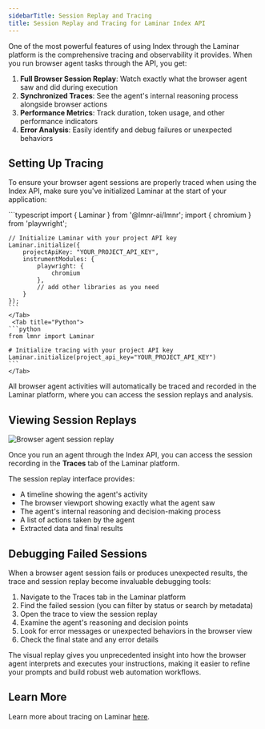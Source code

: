 ```yaml
---
sidebarTitle: Session Replay and Tracing
title: Session Replay and Tracing for Laminar Index API
---
```


One of the most powerful features of using Index through the Laminar platform is the comprehensive tracing and observability it provides. When you run browser agent tasks through the API, you get:

1. **Full Browser Session Replay**: Watch exactly what the browser agent saw and did during execution
2. **Synchronized Traces**: See the agent's internal reasoning process alongside browser actions
3. **Performance Metrics**: Track duration, token usage, and other performance indicators
4. **Error Analysis**: Easily identify and debug failures or unexpected behaviors

## Setting Up Tracing

To ensure your browser agent sessions are properly traced when using the Index API, make sure you've initialized Laminar at the start of your application:

<Tabs>
    <Tab title="TypeScript">
    ```typescript
    import { Laminar } from '@lmnr-ai/lmnr';
    import { chromium } from 'playwright';
    
    // Initialize Laminar with your project API key
    Laminar.initialize({
        projectApiKey: "YOUR_PROJECT_API_KEY",
        instrumentModules: {
            playwright: {
                chromium
            },
            // add other libraries as you need
        }
    });
    ```
    </Tab>
     <Tab title="Python">
    ```python
    from lmnr import Laminar
    
    # Initialize tracing with your project API key
    Laminar.initialize(project_api_key="YOUR_PROJECT_API_KEY")
    ```
    </Tab>
</Tabs>

All browser agent activities will automatically be traced and recorded in the Laminar platform, where you can access the session replays and analysis.

## Viewing Session Replays

![Browser agent session replay](/images/index-agent/browser-session.png)

Once you run an agent through the Index API, you can access the session recording in the **Traces** tab of the Laminar platform.

The session replay interface provides:

- A timeline showing the agent's activity
- The browser viewport showing exactly what the agent saw
- The agent's internal reasoning and decision-making process
- A list of actions taken by the agent
- Extracted data and final results

## Debugging Failed Sessions

When a browser agent session fails or produces unexpected results, the trace and session replay become invaluable debugging tools:

1. Navigate to the Traces tab in the Laminar platform
2. Find the failed session (you can filter by status or search by metadata)
3. Open the trace to view the session replay
4. Examine the agent's reasoning and decision points
5. Look for error messages or unexpected behaviors in the browser view
6. Check the final state and any error details

The visual replay gives you unprecedented insight into how the browser agent interprets and executes your instructions, making it easier to refine your prompts and build robust web automation workflows.

## Learn More

Learn more about tracing on Laminar [here](/tracing/introduction).

